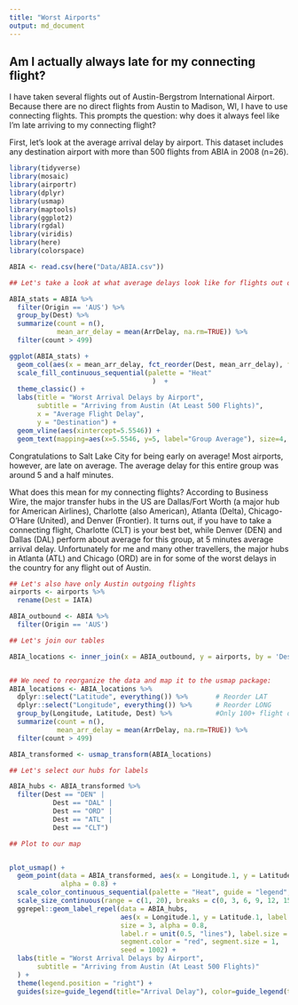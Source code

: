 ```yaml
---
title: "Worst Airports"
output: md_document
---
```


## Am I actually always late for my connecting flight?

I have taken several flights out of Austin-Bergstrom International Airport. Because there are no direct flights from Austin to Madison, WI, I have to use connecting flights. This prompts the question: why does it always feel like I'm late arriving to my connecting flight?

First, let's look at the average arrival delay by airport. This dataset includes any destination airport with more than 500 flights from ABIA in 2008 (n=26). 

```r

library(tidyverse)
library(mosaic)
library(airportr)
library(dplyr)
library(usmap)
library(maptools)
library(ggplot2)
library(rgdal)
library(viridis)
library(here)
library(colorspace)

ABIA <- read.csv(here("Data/ABIA.csv"))

## Let's take a look at what average delays look like for flights out of Austin 

ABIA_stats = ABIA %>% 
  filter(Origin == 'AUS') %>% 
  group_by(Dest) %>% 
  summarize(count = n(),
            mean_arr_delay = mean(ArrDelay, na.rm=TRUE)) %>% 
  filter(count > 499)

ggplot(ABIA_stats) +
  geom_col(aes(x = mean_arr_delay, fct_reorder(Dest, mean_arr_delay), fill = mean_arr_delay), show.legend = FALSE) +
  scale_fill_continuous_sequential(palette = "Heat"
                                    )  +
  theme_classic() +
  labs(title = "Worst Arrival Delays by Airport",
       subtitle = "Arriving from Austin (At Least 500 Flights)",
       x = "Average Flight Delay",
       y = "Destination") +
  geom_vline(aes(xintercept=5.5546)) +
  geom_text(mapping=aes(x=5.5546, y=5, label="Group Average"), size=4, angle=90, vjust=-.3, hjust=.3)

```

Congratulations to Salt Lake City for being early on average! Most airports, however, are late on average. The average delay for this entire group was around 5 and a half minutes. 

What does this mean for my connecting flights? According to Business Wire, the major transfer hubs in the US are Dallas/Fort Worth (a major hub for American Airlines), Charlotte (also American), Atlanta (Delta), Chicago-O'Hare (United), and Denver (Frontier). It turns out, if you have to take a connecting flight, Charlotte (CLT) is your best bet, while Denver (DEN) and Dallas (DAL) perform about average for this group, at 5 minutes average arrival delay. Unfortunately for me and many other travellers, the major hubs in Atlanta (ATL) and Chicago (ORD) are in for some of the worst delays in the country for any flight out of Austin. 

```r

## Let's also have only Austin outgoing flights
airports <- airports %>% 
  rename(Dest = IATA)

ABIA_outbound <- ABIA %>% 
  filter(Origin == 'AUS')

## Let's join our tables

ABIA_locations <- inner_join(x = ABIA_outbound, y = airports, by = 'Dest')


## We need to reorganize the data and map it to the usmap package:
ABIA_locations <- ABIA_locations %>%           
  dplyr::select("Latitude", everything()) %>%       # Reorder LAT
  dplyr::select("Longitude", everything()) %>%      # Reorder LONG
  group_by(Longitude, Latitude, Dest) %>%           #Only 100+ flight destinations
  summarize(count = n(),
            mean_arr_delay = mean(ArrDelay, na.rm=TRUE)) %>% 
  filter(count > 499)

ABIA_transformed <- usmap_transform(ABIA_locations)

## Let's select our hubs for labels

ABIA_hubs <- ABIA_transformed %>% 
  filter(Dest == "DEN" |
           Dest == "DAL" |
           Dest == "ORD" |
           Dest == "ATL" |
           Dest == "CLT")

## Plot to our map


plot_usmap() +
  geom_point(data = ABIA_transformed, aes(x = Longitude.1, y = Latitude.1, colour = mean_arr_delay, size = mean_arr_delay),
             alpha = 0.8) +
  scale_color_continuous_sequential(palette = "Heat", guide = "legend", breaks = c(0, 3, 6, 9, 12, 15), limits = c(0, 15)) +
  scale_size_continuous(range = c(1, 20), breaks = c(0, 3, 6, 9, 12, 15), limits = c(0, 15)) +
  ggrepel::geom_label_repel(data = ABIA_hubs,
                            aes(x = Longitude.1, y = Latitude.1, label = Dest),
                            size = 3, alpha = 0.8,
                            label.r = unit(0.5, "lines"), label.size = 0.5,
                            segment.color = "red", segment.size = 1,
                            seed = 1002) +
  labs(title = "Worst Arrival Delays by Airport",
       subtitle = "Arriving from Austin (At Least 500 Flights)"
  ) + 
  theme(legend.position = "right") +
  guides(size=guide_legend(title="Arrival Delay"), color=guide_legend(title="Arrival Delay"))

```
